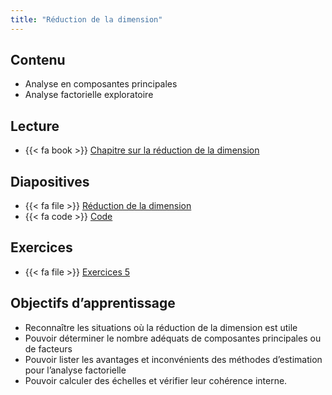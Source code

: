 ```yaml
---
title: "Réduction de la dimension"
---
```


## Contenu

- Analyse en composantes principales
- Analyse factorielle exploratoire

## Lecture


- {{< fa book >}} [Chapitre sur la réduction de la dimension](https://lbelzile.github.io/math60602/analysefactorielle.html)


## Diapositives 

- {{< fa file >}} [Réduction de la dimension](/diapos/MATH60602-diapos10.pdf)
- {{< fa code >}} [Code](/code/MATH60602-diapos10.R)

<!--
<iframe width="600" height="338" src="http://docs.google.com/gview?url=https://lbelzile.github.io/multi/diapos/MATH60602-diapos3.pdf&embedded=true" frameborder="0"></iframe>
-->

## Exercices

- {{< fa file >}} [Exercices 5](/exercices/05-exercice.html)

## Objectifs d'apprentissage

- Reconnaître les situations où la réduction de la dimension est utile
- Pouvoir déterminer le nombre adéquats de composantes principales ou de facteurs
- Pouvoir lister les avantages et inconvénients des méthodes d'estimation pour l'analyse factorielle
- Pouvoir calculer des échelles et vérifier leur cohérence interne.
